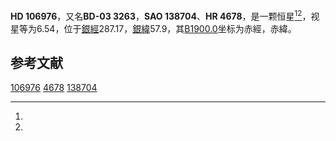 {{Starbox begin
| name = HD 106976
}}
{{Starbox observe
| epoch = [[J2000.0|J2000.0]]
| constell = {{星座名待查}}<ref name=SIMBAD>{{cite web
 | url=http://simbad.u-strasbg.fr/simbad/sim-id?Ident=HR+4678
 | title =Pulsating variable Star
 | publisher=Centre de Données astronomiques de Strasbourg
 | work=SIMBAD
 | accessdate=2012-07-13}}</ref><ref name=DATA>{{cite web
 | url=http://vizier.u-strasbg.fr/viz-bin/VizieR-5?-out.add=.&-source=5050&-corr=PK=HR&-out.max=9999&HR=4678
 | title=VizieR Detailed Page
 | accessdate=2012-07-13
 | archive-date=2016-03-04
 | archive-url=https://web.archive.org/web/20160304223216/http://vizier.u-strasbg.fr/viz-bin/VizieR-5?-out.add=.&-source=5050&-corr=PK=HR&-out.max=9999&HR=4678
 | dead-url=no
 }}</ref>
| 星官 = 
| ra = {{RA|12|18|9.6}}<ref name=SIMBAD /><ref name=DATA />
| dec = {{DEC|-3|56|55}}<ref name=SIMBAD /><ref name=DATA />
| appmag_v = 6.54<ref name=SIMBAD /><ref name=DATA />
}}
{{Starbox character
| class = F2V<ref name=SIMBAD /><ref name=DATA />
| b-v = 0.33<ref name=SIMBAD /><ref name=DATA />
| u-b = 0.01<ref name=SIMBAD /><ref name=DATA />
| r-i = <ref name=SIMBAD /><ref name=DATA />
| variable = 
}}
{{Starbox astrometry
| radial_v = 0.01
| prop_mo_ra = -1
| parallax = 0.016
| p_error =
}}
{{Starbox catalog
| names =BD-03 3263，[[SAO星表|SAO]] 138704，[[HD星表|HD]] 106976，[[HR星表|HR]] 4678}}
{{Starbox reference |Simbad=HR+4678}}
{{Starbox end}}

'''HD 106976'''，又名'''BD-03 3263'''，'''SAO 138704'''、'''HR 4678'''，是一颗恒星<ref name=SIMBAD /><ref name=DATA />，视星等为6.54，位于[[銀道座標系|銀經]]287.17，[[銀道座標系|銀緯]]57.9，其[[B1900.0|B1900.0]]坐标为赤經{{RA|12|13|1.7}}，赤緯{{DEC|-3|57.9|38}}。

== 参考文献 ==
{{reflist}}

{{star-stub}}

[[Category:HD和HDE天體|106976]]
[[Category:HR天體|4678]]
[[Category:SAO天體|138704]]